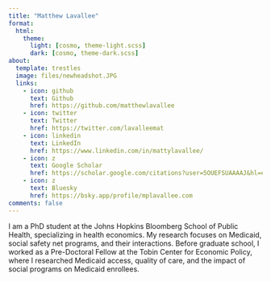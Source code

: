 ```yaml
---
title: "Matthew Lavallee"
format: 
  html:
    theme:
      light: [cosmo, theme-light.scss]
      dark: [cosmo, theme-dark.scss]
about:
  template: trestles
  image: files/newheadshot.JPG
  links:
    - icon: github
      text: Github
      href: https://github.com/matthewlavallee
    - icon: twitter
      text: Twitter
      href: https://twitter.com/lavalleemat
    - icon: linkedin
      text: LinkedIn
      href: https://www.linkedin.com/in/mattylavallee/
    - icon: z
      text: Google Scholar
      href: https://scholar.google.com/citations?user=5OUEFSUAAAAJ&hl=en
    - icon: z
      text: Bluesky
      href: https://bsky.app/profile/mplavallee.com
comments: false
---
```


I am a PhD student at the Johns Hopkins Bloomberg School of Public Health, specializing in health economics. My research focuses on Medicaid, social safety net programs, and their interactions. Before graduate school, I worked as a Pre-Doctoral Fellow at the Tobin Center for Economic Policy, where I researched Medicaid access, quality of care, and the impact of social programs on Medicaid enrollees.
